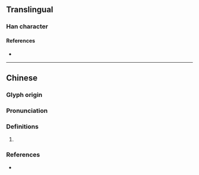 {{character info/new}}
==Translingual==

===Han character===
{{Han char|rn=9|rad=人|as=04|sn=6|four=|canj=OQJ|ids=⿰亻丰}}

====References====
* {{Han ref|kx=0094.220|dkj=00414|dj=0200.130|hdz=10122.040|uh=4EF9|ud=20217}}

----

==Chinese==
{{zh-forms}}

===Glyph origin===
{{Han etym}}

===Pronunciation===
{{zh-pron
|m=fēng
|c=fung1
|mc=y
|oc=y
|cat=pn
}}

===Definitions===
{{zh-hanzi}}

# {{n-g|the name of a legendary immortal}}

===References===
* {{R:twedu|C00081}}